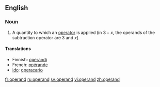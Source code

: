 ==English==

===Noun===
{{en-noun}}

# {{mathematics}} A quantity to which an [[operator]] is applied (in <math>3 - x</math>, the operands of the subtraction operator are 3 and <math>x</math>).

====Translations====
{{top}}
*Finnish: [[operandi]]
*French: [[opérande]] {{m}}
*[[Ido]]: [[operacario]]
{{mid}}
{{bottom}}

[[fr:operand]]
[[ru:operand]]
[[sv:operand]]
[[vi:operand]]
[[zh:operand]]
